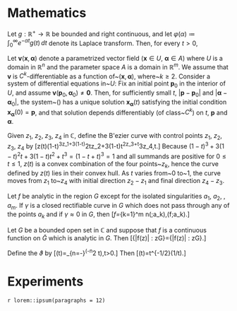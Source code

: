 
```{=latex}
%% DON'T DELETE THE FOLLOWING LINES
\cleardoublepage
\appendix
\setappendixname

```

# Mathematics

\def\bE{\mathbf{E}}
\def\bB{\mathbf{B}}
\def\bJ{\mathbf{J}}
\def\bx{\mathbf{x}}
\def\by{\mathbf{y}}
\def\bv{\mathbf{v}}
\def\bp{\mathbf{p}}
\def\bxdot{\mathbf{\dot x}}
\def\bal{\boldsymbol{\alpha}}
\def\bphi{\boldsymbol{\varphi}}
\def\e{\varepsilon}
\textbf{An inversion formula:} Let $g:\mathbb{R}^+\to \mathbb{R}$
 be bounded and right continuous, and let
$\varphi(\alpha)\coloneq\int_0^\infty e^{-\alpha t}g(t)\,dt$ denote its Laplace transform. Then, for every $t>0$,
\begin{equation}
g(t)=\lim_{\mathstrut\e\to 0}\lim_{\mathstrut\lambda\to\infty}\e^{-1}\sum_{\lambda t<k\le (\lambda+\e)t}
\frac{(-1)^k}{k!}\lambda^k\varphi ^{(k)}(\lambda).
\end{equation}

\textbf{Solutions of systems of ODEs:} Let $\bv(\bx,\bal)$ denote a parametrized vector field ($\bx\in U$, $\bal\in A$) where $U$ is a domain in $\mathbb{R}^n$ and the parameter space $A$ is a domain in $\mathbb{R}^m$. We assume that $\bv$ is $C^k$-differentiable as a function of~$(\bx,\bal)$, where~$k\ge 2$. Consider a system of differential equations in~$U$:
\begin{equation}
\bxdot=\bv(\bx,\bal),\qquad \bx\in U\label{eq:first}
\end{equation}
 Fix an initial point $\bp_0$ in the interior of $U$, and assume $\bv(\bp_0,\bal_0)\neq\mathbf{0}$. Then, for sufficiently small $t$, $|\bp-\bp_0|$ and $|\bal-\bal_0|$, the system~(\ref{eq:first}) has a unique solution $\bx_{\bal}(t)$  satisfying the initial condition $\bx_{\bal}(0)=\bp$, and that solution depends differentiably (of class~$C^k$) on $t$, $\bp$ and $\bal$.

\textbf{Stirling's formula:} 
\begin{equation}
\Gamma(z)\sim e^{-z}z^{z-1/2}\sqrt{2\pi}\bigg[1+\frac{1}{12z}+\frac{1}{288z^2}-\frac{139}{51840z^3}+\ldots\bigg],\quad z\to\infty \text{ in $|\arg z|<\pi$}.
\end{equation}

\textbf{B\'ezier curves:} Given $z_1$,
$z_2$,
$z_3$,
$z_4$ in  $\mathbb{C}$, define  the B\'ezier
curve with control points $z_1$, $z_2$, $z_3$, $z_4$ by
\[z(t)\coloneq(1-t)^3z_1+3(1-t)^2tz_2+3(1-t)t^2z_3+t^3z_4,\qquad 0\le t\le 1.\]
Because $(1-t)^3+3(1-t)^2t+3(1-t)t^2+t^3=(1-t+t)^3=1$
and all summands are positive for $0\le t\le1$, $z(t)$
is a convex combination of the four points~$z_k$, hence
the curve defined by $z(t)$ lies in their convex hull. As $t$ varies from~$0$ to~$1$, the curve moves from
$z_1$ to~$z_4$ with initial direction $z_2-z_1$ and final direction $z_4-z_3$. 

\textbf{Maxwell's equations:}
\begin{equation*}
\begin{aligned}
\bB'&=-c\nabla\times\bE\\
\bE'&=c\nabla\times\bB-4\pi \bJ.
\end{aligned}
\end{equation*}

\textbf{Residue theorem:} Let $f$ be analytic in the region $G$ except for the isolated singularities $a_1$, $a_2$, \ldots, $a_m$. If $\gamma$ is a closed rectifiable curve in $G$ which does not pass through any of the points $a_k$ and if $\gamma\approx 0$ in $G$, then
\[\frac{1}{2\pi i}\int_\gamma f=\sum_{k=1}^m n(\gamma;a_k)\,\mathrm{Res}(f;a_k).\]

\textbf{Maximum modulus principle:} Let $G$ be a bounded open set in  $\mathbb{C}$ and suppose that $f$ is a continuous function on $\bar G$ which is analytic in $G$. Then
\[\max \{|f(z)| : z\in \bar G\}=\max\{|f(z)| : z\in \partial G\}.\]

\textbf{Jacobi's identity:} Define the \emph{theta function}  $\vartheta$ by
\[\vartheta(t)=\sum_{n=-\infty}^\infty \exp(-\pi n^2 t),\qquad t>0.\]
 Then
\[\vartheta(t)=t^{-1/2}\vartheta(1/t).\]

# Experiments

`r lorem::ipsum(paragraphs = 12)`
